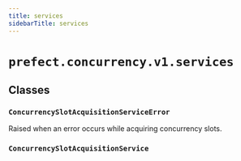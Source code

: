 ```yaml
---
title: services
sidebarTitle: services
---
```


# `prefect.concurrency.v1.services`

## Classes

### `ConcurrencySlotAcquisitionServiceError` <sup><a href="https://github.com/PrefectHQ/prefect/blob/main/src/prefect/concurrency/v1/services.py#L21" target="_blank"><Icon icon="github" size="14" /></a></sup>


Raised when an error occurs while acquiring concurrency slots.


### `ConcurrencySlotAcquisitionService` <sup><a href="https://github.com/PrefectHQ/prefect/blob/main/src/prefect/concurrency/v1/services.py#L25" target="_blank"><Icon icon="github" size="14" /></a></sup>
